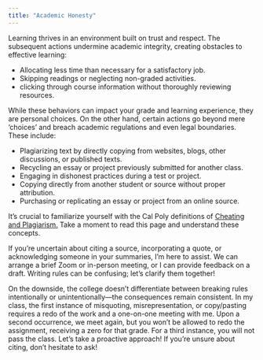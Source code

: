 ```yaml
---
title: "Academic Honesty"
---
```


Learning thrives in an environment built on trust and respect. The subsequent actions undermine academic integrity, creating obstacles to effective learning:

- Allocating less time than necessary for a satisfactory job.
- Skipping readings or neglecting non-graded activities.
- clicking through course information without thoroughly reviewing resources.

While these behaviors can impact your grade and learning experience, they are personal choices. On the other hand, certain actions go beyond mere 'choices' and breach academic regulations and even legal boundaries. These include:

- Plagiarizing text by directly copying from websites, blogs, other discussions, or published texts.
- Recycling an essay or project previously submitted for another class.
- Engaging in dishonest practices during a test or project.
- Copying directly from another student or source without proper attribution.
- Purchasing or replicating an essay or project from an online source.

It's crucial to familiarize yourself with the Cal Poly definitions of <a href="https://academicprograms.calpoly.edu/content/academicpolicies/Cheating" target="_blank">Cheating and Plagiarism.</a> Take a moment to read this page and understand these concepts.

If you're uncertain about citing a source, incorporating a quote, or acknowledging someone in your summaries, I'm here to assist. We can arrange a brief Zoom or in-person meeting, or I can provide feedback on a draft. Writing rules can be confusing; let's clarify them together!

On the downside, the college doesn't differentiate between breaking rules intentionally or unintentionally—the consequences remain consistent. In my class, the first instance of misquoting, misrepresentation, or copy/pasting requires a redo of the work and a one-on-one meeting with me. Upon a second occurrence, we meet again, but you won't be allowed to redo the assignment, receiving a zero for that grade. For a third instance, you will not pass the class. Let's take a proactive approach! If you're unsure about citing, don't hesitate to ask!